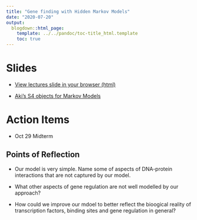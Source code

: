 ```yaml
---
title: "Gene finding with Hidden Markov Models"
date: "2020-07-20"
output:
  blogdown::html_page:
    template: ../../pandoc/toc-title_html.template
    toc: true
---
```


# Slides

- [View lectures slide in your browser (html)](/slides/14-slides.html)

- [Aki's S4 objects for Markov Models](/slides/14-lab.html)


# Action Items

- Oct 29 Midterm


## Points of Reflection

- Our model is very simple. Name some of aspects of DNA-protein interactions that are not captured by our model.

- What other aspects of gene regulation are not well modelled by our approach?

- How could we improve our mdoel to better reflect the bioogical reality of transcription factors, binding sites and gene regulation in general?

